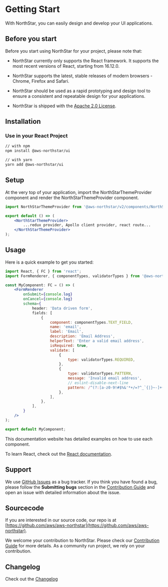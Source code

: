 
<Meta title="GettingStart" />

# Getting Start

With NorthStar, you can easily design and develop your UI applications.

## Before you start

Before you start using NorthStar for your project, please note that:

* NorthStar currently only supports the React framework. It supports the most recent versions of React, starting from 16.12.0.

* NorthStar supports the latest, stable releases of modern browsers - Chrome, Firefox and Safari.

* NorthStar should be used as a rapid prototyping and design tool to ensure a consistent and repeatable design for your applications. 

* NorthStar is shipped with the [Apache 2.0 License](https://www.apache.org/licenses/LICENSE-2.0).

## Installation

### Use in your React Project

```bash 
// with npm
npm install @aws-northstar/ui

// with yarn
yarn add @aws-northstar/ui
```

## Setup

At the very top of your application, import the NorthStarThemeProvider component and render the NorthStarThemeProvider component.

```jsx static
import NorthStarThemeProvider from '@aws-northstar/v2/components/NorthStarThemeProvider';

export default () => (
    <NorthStarThemeProvider>
        ...redux provider, Apollo client provider, react route...
    </NorthStarThemeProvider>
);
```

## Usage
Here is a quick example to get you started:

```jsx static
import React, { FC } from 'react';
import FormRenderer, { componentTypes, validatorTypes } from '@aws-northstar/ui/components/FormRenderer';

const MyComponent: FC = () => (
    <FormRenderer 
        onSubmit={console.log} 
        onCancel={console.log}
        schema={
            header: 'Data driven form',
            fields: [
                {
                    component: componentTypes.TEXT_FIELD,
                    name: 'email',
                    label: 'Email',
                    description: 'Email Address',
                    helperText: 'Enter a valid email address',
                    isRequired: true,
                    validate: [
                        {
                            type: validatorTypes.REQUIRED,
                        },
                        {
                            type: validatorTypes.PATTERN,
                            message: 'Invalid email address',
                            // eslint-disable-next-line
                            pattern: /^(?:[a-z0-9!#$%&'*+/=?^_`{|}~-]+(?:\.[a-z0-9!#$%&'*+/=?^_`{|}~-]+)*|"(?:[\x01-\x08\x0b\x0c\x0e-\x1f\x21\x23-\x5b\x5d-\x7f]|\\[\x01-\x09\x0b\x0c\x0e-\x7f])*")@(?:(?:[a-z0-9](?:[a-z0-9-]*[a-z0-9])?\.)+[a-z0-9](?:[a-z0-9-]*[a-z0-9])?|\[(?:(?:25[0-5]|2[0-4][0-9]|[01]?[0-9][0-9]?)\.){3}(?:25[0-5]|2[0-4][0-9]|[01]?[0-9][0-9]?|[a-z0-9-]*[a-z0-9]:(?:[\x01-\x08\x0b\x0c\x0e-\x1f\x21-\x5a\x53-\x7f]|\\[\x01-\x09\x0b\x0c\x0e-\x7f])+)\])$/i,
                        },
                    ],
                },
            ],
        }
    />
);

export default MyComponent; 
```

This documentation website has detailed examples on how to use each component. 

To learn React, check out the [React documentation](https://reactjs.org/).

## Support

We use [GitHub Issues](https://github.com/aws/aws-northstar/issues) as a bug tracker. If you think you have found a bug, please follow the **Submitting bugs** section in the [Contribution Guide](https://northstar.aws-prototyping.cloud/#/Contribution%20Guide) and open an issue with detailed information about the issue.

## Sourcecode

If you are interested in our source code, our repo is at [https://github.com/aws/aws-northstar](https://github.com/aws/aws-northstar).

We welcome your contribution to NorthStar. Please check our [Contribution Guide](https://northstar.aws-prototyping.cloud/#/Contribution%20Guide) for more details. As a community run project, we rely on your contribution.

## Changelog

Check out the [Changelog](https://github.com/aws/aws-northstar/releases)
